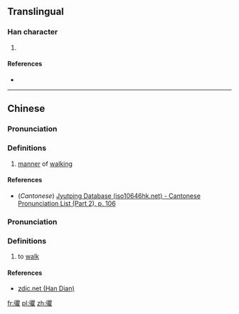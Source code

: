 ==Translingual==

===Han character===
{{Han char|rn=60|rad=彳|as=18|sn=21|four=|canj=竹人月山土 (HOBUG)|ids=⿰[[彳]][[瞿]]}}

# {{defn|Han|sort=彳18}}

====References====
* {{Han ref|kx=0372.210|dkj=10289|dj=0699.390|hdz=20851.190|uh=5FC2|ud=24514}}

----

==Chinese==
{{zh-forms}}

===Pronunciation===
{{zh-pron
|m=qú
|c=keoi4
|mc=y
|oc=y
|ma=
|cat=n
}}

===Definitions===
# [[manner]] of [[walk]]ing

====References====
*(''Cantonese'') [http://www.iso10646hk.net/jp/document/download.jsp Jyutping Database (iso10646hk.net) - Cantonese Pronunciation List (Part 2), p. 106]

===Pronunciation===
{{zh-pron
|m=jù
|ma=
|cat=v
}}

===Definitions===
# to [[walk]]

====References====
*[http://www.zdic.net/z/19/js/5FC2.htm zdic.net (Han Dian)]

[[fr:忂]]
[[pl:忂]]
[[zh:忂]]